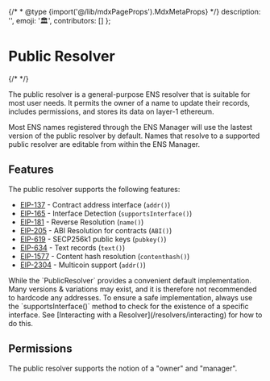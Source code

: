 
{/* * @type {import('@/lib/mdxPageProps').MdxMetaProps} */}
description: '',
emoji: '🏛️',
contributors: []
};

# Public Resolver

{/* <WIP /> */}

The public resolver is a general-purpose ENS resolver that is suitable for most user needs. It permits the owner of a name to update their records, includes permissions, and stores its data on layer-1 ethereum.

Most ENS names registered through the ENS Manager will use the lastest version of the public resolver by default.
Names that resolve to a supported public resolver are editable from within the ENS Manager.

## Features

The public resolver supports the following features:

-   [EIP-137](https://eips.ethereum.org/EIPS/eip-137) - Contract address interface (`addr()`)
-   [EIP-165](https://eips.ethereum.org/EIPS/eip-165) - Interface Detection (`supportsInterface()`)
-   [EIP-181](https://eips.ethereum.org/EIPS/eip-181) - Reverse Resolution (`name()`)
-   [EIP-205](https://eips.ethereum.org/EIPS/eip-205) - ABI Resolution for contracts (`ABI()`)
-   [EIP-619](https://eips.ethereum.org/EIPS/eip-619) - SECP256k1 public keys (`pubkey()`)
-   [EIP-634](https://eips.ethereum.org/EIPS/eip-634) - Text records (`text()`)
-   [EIP-1577](https://eips.ethereum.org/EIPS/eip-1577) - Content hash resolution (`contenthash()`)
-   [EIP-2304](https://eips.ethereum.org/EIPS/eip-2304) - Multicoin support (`addr()`)

<Note>
    While the `PublicResolver` provides a convenient default implementation.
    Many versions & variations may exist, and it is therefore not recommended to
    hardcode any addresses. To ensure a safe implementation, always use the `supportsInterface()` method to check for the existence of a specific interface.
    See [Interacting with a Resolver](/resolvers/interacting) for how to do this.
</Note>

## Permissions

The public resolver supports the notion of a "owner" and "manager".

